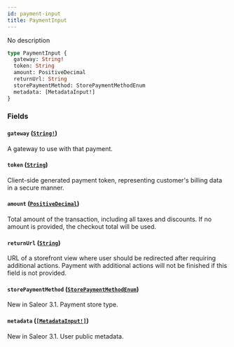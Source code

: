 ```yaml
---
id: payment-input
title: PaymentInput
---
```


No description

```graphql
type PaymentInput {
  gateway: String!
  token: String
  amount: PositiveDecimal
  returnUrl: String
  storePaymentMethod: StorePaymentMethodEnum
  metadata: [MetadataInput!]
}
```

### Fields

#### `gateway` ([`String!`](/developer/api-reference/scalars/string.mdx))

A gateway to use with that payment.

#### `token` ([`String`](/developer/api-reference/scalars/string.mdx))

Client-side generated payment token, representing customer's billing data in a secure manner.

#### `amount` ([`PositiveDecimal`](/developer/api-reference/scalars/positive-decimal.mdx))

Total amount of the transaction, including all taxes and discounts. If no amount is provided, the checkout total will be used.

#### `returnUrl` ([`String`](/developer/api-reference/scalars/string.mdx))

URL of a storefront view where user should be redirected after requiring additional actions. Payment with additional actions will not be finished if this field is not provided.

#### `storePaymentMethod` ([`StorePaymentMethodEnum`](/developer/api-reference/enums/store-payment-method-enum.mdx))

New in Saleor 3.1. Payment store type.

#### `metadata` ([`[MetadataInput!]`](/developer/api-reference/inputs/metadata-input.mdx))

New in Saleor 3.1. User public metadata.
